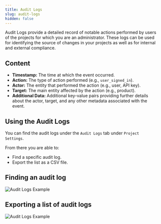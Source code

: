 ```yaml
---
title: Audit Logs
slug: audit-logs
hidden: false
---
```


Audit Logs provide a detailed record of notable actions performed by users of the projects for which you are an administrator. These logs can be used for identifying the source of changes in your projects as well as for internal and external compliance.

## Content

- **Timestamp:** The time at which the event occurred.
- **Action:** The type of action performed (e.g., `user_signed_in`).
- **Actor:** The entity that performed the action (e.g., user, API key).
- **Target:** The main entity affected by the action (e.g., product).
- **Additional Data:** Additional key-value pairs providing further details about the actor, target, and any other metadata associated with the event.

## Using the Audit Logs

You can find the audit logs under the `Audit Logs` tab under `Project Settings`.

From there you are able to:

- Find a specific audit log.
- Export the list as a CSV file.

## Finding an audit log

![](/images/audit-logs/audit-logs-example-log.png "Audit Logs Example")

## Exporting a list of audit logs

![](/images/audit-logs/audit-logs-export.png "Audit Logs Example")
